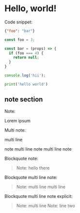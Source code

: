 # Hello, world!

Code snippet:

```json title=foo.json
{"foo": "bar"}
```

```js title=foo-bar.js
const foo = 3;

const bar = (props) => {
  if (foo === 4) {
    return null;
  }
}

console.log('hii');
```

```python title=foo/bar.py
print('hello world')
```

## note section

Note:

<Note>Lorem ipsum</Note>

Multi note:

<Note>

multi line

note multi line note multi line note

</Note>

Blockquote note:

> Note: hello there

Blockquote multi line note:

> Note: multi line
> multi line

Blockquote multi line note explicit:

> Note: multi line
> Note: line two
